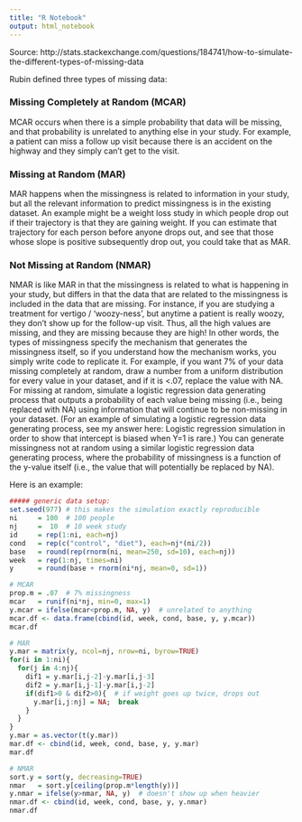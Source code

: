 ```yaml
---
title: "R Notebook"
output: html_notebook
---
```


Source: http://stats.stackexchange.com/questions/184741/how-to-simulate-the-different-types-of-missing-data

Rubin defined three types of missing data:

### Missing Completely at Random (MCAR)

MCAR occurs when there is a simple probability that data will be missing, and that probability is unrelated to anything else in your study. For example, a patient can miss a follow up visit because there is an accident on the highway and they simply can't get to the visit.

### Missing at Random (MAR)
MAR happens when the missingness is related to information in your study, but all the relevant information to predict missingness is in the existing dataset. An example might be a weight loss study in which people drop out if their trajectory is that they are gaining weight. If you can estimate that trajectory for each person before anyone drops out, and see that those whose slope is positive subsequently drop out, you could take that as MAR.

### Not Missing at Random (NMAR)
NMAR is like MAR in that the missingness is related to what is happening in your study, but differs in that the data that are related to the missingness is included in the data that are missing. For instance, if you are studying a treatment for vertigo / 'woozy-ness', but anytime a patient is really woozy, they don't show up for the follow-up visit. Thus, all the high values are missing, and they are missing because they are high!
In other words, the types of missingness specify the mechanism that generates the missingness itself, so if you understand how the mechanism works, you simply write code to replicate it. For example, if you want 7% of your data missing completely at random, draw a number from a uniform distribution for every value in your dataset, and if it is <.07, replace the value with NA. For missing at random, simulate a logistic regression data generating process that outputs a probability of each value being missing (i.e., being replaced with NA) using information that will continue to be non-missing in your dataset. (For an example of simulating a logistic regression data generating process, see my answer here: Logistic regression simulation in order to show that intercept is biased when Y=1 is rare.) You can generate missingness not at random using a similar logistic regression data generating process, where the probability of missingness is a function of the y-value itself (i.e., the value that will potentially be replaced by NA).

Here is an example:

```r
##### generic data setup:
set.seed(977) # this makes the simulation exactly reproducible
ni     = 100  # 100 people
nj     =  10  # 10 week study
id     = rep(1:ni, each=nj)
cond   = rep(c("control", "diet"), each=nj*(ni/2))
base   = round(rep(rnorm(ni, mean=250, sd=10), each=nj))
week   = rep(1:nj, times=ni)
y      = round(base + rnorm(ni*nj, mean=0, sd=1))

```


```r
# MCAR
prop.m = .07  # 7% missingness
mcar   = runif(ni*nj, min=0, max=1)
y.mcar = ifelse(mcar<prop.m, NA, y)  # unrelated to anything
mcar.df <- data.frame(cbind(id, week, cond, base, y, y.mcar))
mcar.df
```

```r
# MAR
y.mar = matrix(y, ncol=nj, nrow=ni, byrow=TRUE)
for(i in 1:ni){
  for(j in 4:nj){
    dif1 = y.mar[i,j-2]-y.mar[i,j-3]
    dif2 = y.mar[i,j-1]-y.mar[i,j-2]
    if(dif1>0 & dif2>0){  # if weight goes up twice, drops out
      y.mar[i,j:nj] = NA;  break
    }
  }
}
y.mar = as.vector(t(y.mar))
mar.df <- cbind(id, week, cond, base, y, y.mar)
mar.df
```

```r
# NMAR
sort.y = sort(y, decreasing=TRUE)
nmar   = sort.y[ceiling(prop.m*length(y))]
y.nmar = ifelse(y>nmar, NA, y)  # doesn't show up when heavier
nmar.df <- cbind(id, week, cond, base, y, y.nmar)
nmar.df
```

